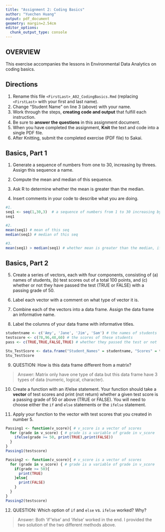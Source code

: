 ```yaml
---
title: "Assignment 2: Coding Basics"
author: "Yuechen Huang"
output: pdf_document
geometry: margin=2.54cm
editor_options: 
  chunk_output_type: console
---
```


## OVERVIEW

This exercise accompanies the lessons in Environmental Data Analytics on coding basics.

## Directions

1.  Rename this file `<FirstLast>_A02_CodingBasics.Rmd` (replacing `<FirstLast>` with your first and last name).
2.  Change "Student Name" on line 3 (above) with your name.
3.  Work through the steps, **creating code and output** that fulfill each instruction.
4.  Be sure to **answer the questions** in this assignment document.
5.  When you have completed the assignment, **Knit** the text and code into a single PDF file.
6.  After Knitting, submit the completed exercise (PDF file) to Sakai.

## Basics, Part 1

1.  Generate a sequence of numbers from one to 30, increasing by threes. Assign this sequence a name.

2.  Compute the mean and median of this sequence.

3.  Ask R to determine whether the mean is greater than the median.

4.  Insert comments in your code to describe what you are doing.

```r
#1. 
seq1 <- seq(1,30,3)  # a sequence of numbers from 1 to 30 increasing by threes.
seq1 

#2. 
mean(seq1) # mean of this seq
median(seq1) # median of this seq

#3. 
mean(seq1) > median(seq1) # whether mean is greater than the median, if yes return TRUE
```

## Basics, Part 2

5.  Create a series of vectors, each with four components, consisting of (a) names of students, (b) test scores out of a total 100 points, and (c) whether or not they have passed the test (TRUE or FALSE) with a passing grade of 50.

6.  Label each vector with a comment on what type of vector it is.

7.  Combine each of the vectors into a data frame. Assign the data frame an informative name.

8.  Label the columns of your data frame with informative titles.

```r
studentname <- c('Amy', 'Jane', 'Jim', 'Sam') # the names of students
testscore <- c(78,96,48,60) # the scores of these students
pass <- c(TRUE,TRUE,FALSE,TRUE) # whether they passed the test or not

Stu_TestScore <- data.frame("Student_Names" = studentname, "Scores" = testscore, "Pass_or_not" = pass) # created a data frame that represents students' test scores
Stu_TestScore
```

9.  QUESTION: How is this data frame different from a matrix?

> Answer: Matrix only have one type of data but this data frame have 3 types of data (numeric, logical, character).

10. Create a function with an if/else statement. Your function should take a **vector** of test scores and print (not return) whether a given test score is a passing grade of 50 or above (TRUE or FALSE). You will need to choose either the `if` and `else` statements or the `ifelse` statement. 

11. Apply your function to the vector with test scores that you created in number 5.

```r
Passing1 <- function(v_score){ # v_score is a vector of scores
  for (grade in v_score) { # grade is a variable of grade in v_score
    ifelse(grade >= 50, print(TRUE),print(FALSE))
  }
}
Passing1(testscore)

Passing2 <- function(v_score){ # v_score is a vector of scores
  for (grade in v_score) { # grade is a variable of grade in v_score
    if(grade >= 50){
      print(TRUE)
    }else{
      print(FALSE)
    }
  }
}
Passing2(testscore)
```

12. QUESTION: Which option of `if` and `else` vs. `ifelse` worked? Why?

> Answer: Both 'if''else' and 'ifelse' worked in the end. I provided the two solution of the two different methods above. 
